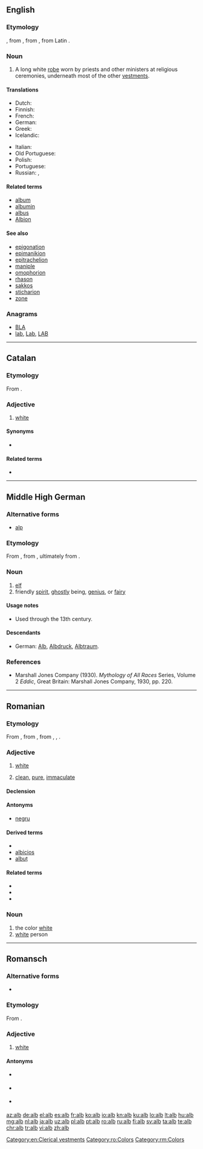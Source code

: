 {{also|Alb|ALB|Alb.}}
==English==
{{wikipedia}}

===Etymology===
{{etyl|enm|en}} {{term|albe|lang=enm}}, from {{etyl|ang|en}}, from {{etyl|ML.|en}} {{term|alba|lang=la}}, from Latin {{term|albus||white|lang=la}}.

===Noun===
{{en-noun}}

# A long white [[robe]] worn by priests and other ministers at religious ceremonies, underneath most of the other [[vestments]].

====Translations====
{{trans-top|a long white robe worn by priests and other ministers}}
* Dutch: {{t|nl|albe}}
* Finnish: {{t+|fi|alba}}
* French: {{t+|fr|aube|f}}
* German: {{t+|de|Albe|f}}
* Greek: {{t+|el|στιχάριο|n}}
* Icelandic: {{t|is|alba|f}}
{{trans-mid}}
* Italian: {{t+|it|camice|m}}
* Old Portuguese: {{t|roa-opt|alva}}
* Polish: {{t+|pl|alba|f}}
* Portuguese: {{t+|pt|alva|f}}
* Russian: {{t+|ru|а́льба|f}}, {{t+|ru|стиха́рь|m}}
{{trans-bottom}}

====Related terms====
* [[album]]
* [[albumin]]
* [[albus]]
* [[Albion]]

====See also====
* [[epigonation]]
* [[epimanikion]]
* [[epitrachelion]]
* [[maniple]]
* [[omophorion]]
* [[rhason]]
* [[sakkos]]
* [[sticharion]]
* [[zone]]

===Anagrams===
* [[BLA#English|BLA]]
* [[lab#English|lab]], [[Lab#English|Lab]], [[LAB#English|LAB]]

[[Category:en:Clerical vestments]]

----

==Catalan==

===Etymology===
From {{etyl|la|ca}} {{term|albus|lang=la}}.

===Adjective===
{{ca-adj}}

# {{context|poetic|lang=ca}} [[white]]

====Synonyms====
* {{l|ca|blanc}}

====Related terms====
* {{l|ca|alba}}

----

==Middle High German==

===Alternative forms===
* [[alp]]

===Etymology===
From {{etyl|goh|gmh}} {{term|alp|lang=goh}}, from {{etyl|gem-pro|gmh}} {{m|gem-pro|*albiz}}, ultimately from {{etyl|ine-pro|gmh}} {{m|ine-pro|*albʰós}}.

===Noun===
{{head|gmh|noun|plural|elbe|or|elber|g=m}}

# [[elf]]
# friendly [[spirit]], [[ghostly]] being, [[genius]], or [[fairy]]

====Usage notes====
* Used through the 13th century.

====Descendants====
* German: [[Alb#German|Alb]], [[Albdruck#German|Albdruck]], [[Albtraum#German|Albtraum]].

===References===
* Marshall Jones Company (1930). ''Mythology of All Races'' Series, Volume 2 ''Eddic'', Great Britain: Marshall Jones Company, 1930, pp. 220.

----

==Romanian==

===Etymology===
From {{etyl|la|ro}} {{m|la|albus}}, from {{etyl|itc-pro|ro}} {{m|itc-pro|*alβos}}, from {{etyl|ine-pro|ro}} {{m|ine-pro|*h₂élbʰos}}, {{m|ine-pro|*álbʰos}}, {{m|ine-pro|*albʰós||white}}.

===Adjective===
{{ro-adj|4}}

# [[white]]
# {{context|figuratively|lang=ro}} [[clean]], [[pure]], [[immaculate]]

====Declension====
{{ro-adj-4|alb}}

====Antonyms====
* [[negru]]

====Derived terms====
* {{l|ro|alba}}
* [[albicios]]
* [[albuț]]

====Related terms====
* {{l|ro|albi}}
* {{l|ro|albeață}}
* {{l|ro|albastru}}

===Noun===
{{ro-noun|m|albi}}

# the color [[white]]
# [[white]] person

[[Category:ro:Colors]]

----

==Romansch==

===Alternative forms===
* {{qualifier|Rumantsch Grischun|Sursilvan|Sutsilvan|Surmiran|Puter}} {{l|rm|alv}}

===Etymology===
From {{etyl|la|rm}} {{term|albus|lang=rm}}.

===Adjective===
{{rm-adj}}

# {{context|Vallader|lang=rm}} [[white]]

====Antonyms====
* {{qualifier|Rumantsch Grischun|Puter|Vallader}} {{l|rm|nair}}
* {{qualifier|Sursilvan|Sutsilvan}} {{l|rm|ner}}
* {{qualifier|Surmiran}} {{l|rm|neir}}

[[Category:rm:Colors]]

[[az:alb]]
[[de:alb]]
[[el:alb]]
[[es:alb]]
[[fr:alb]]
[[ko:alb]]
[[io:alb]]
[[kn:alb]]
[[ku:alb]]
[[lo:alb]]
[[lt:alb]]
[[hu:alb]]
[[mg:alb]]
[[nl:alb]]
[[ja:alb]]
[[uz:alb]]
[[pl:alb]]
[[pt:alb]]
[[ro:alb]]
[[ru:alb]]
[[fi:alb]]
[[sv:alb]]
[[ta:alb]]
[[te:alb]]
[[chr:alb]]
[[tr:alb]]
[[vi:alb]]
[[zh:alb]]